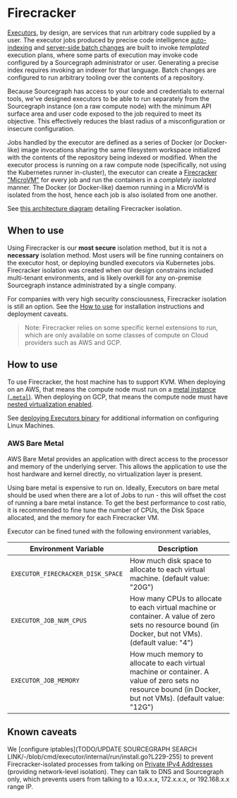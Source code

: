 # Firecracker

[Executors](/admin/executors/), by design, are services that run arbitrary code supplied by a user. The executor jobs produced by precise code intelligence [auto-indexing](/code-search/code-navigation/auto_indexing) and [server-side batch changes](/batch-changes/server-side) are built to invoke _templated_ execution plans, where some parts of execution may invoke code configured by a Sourcegraph administrator or user. Generating a precise index requires invoking an indexer for that language. Batch changes are configured to run arbitrary tooling over the contents of a repository.

Because Sourcegraph has access to your code and credentials to external tools, we've designed executors to be able to run separately from the Sourcegraph instance (on a raw compute node) with the minimum API surface area and user code exposed to the job required to meet its objective. This effectively reduces the blast radius of a misconfiguration or insecure configuration.

Jobs handled by the executor are defined as a series of Docker (or Docker-like) image invocations sharing the same filesystem workspace initialized with the contents of the repository being indexed or modified. When the executor process is running on a raw compute node (specifically, not using the Kubernetes runner in-cluster), the executor can create a [Firecracker "MicroVM"](https://firecracker-microvm.github.io/) for every job and run the containers in a _completely isolated_ manner. The Docker (or Docker-like) daemon running in a MicroVM is isolated from the host, hence each job is also isolated from one another.

See [this architecture diagram](/admin/executors/#firecracker) detailing Firecracker isolation.

## When to use

Using Firecracker is our **most secure** isolation method, but it is not a **necessary** isolation method. Most users will be fine running containers on the executor host, or deploying bundled executors via Kubernetes jobs. Firecracker isolation was created when our design constrains included multi-tenant environments, and is likely overkill for any on-premise Sourcegraph instance administrated by a single company.

For companies with very high security consciousness, Firecracker isolation is still an option. See the [How to use](/admin/executors/firecracker#how-to-use) for installation instructions and deployment caveats.

> Note: Firecracker relies on some specific kernel extensions to run, which are only available on some classes of compute on Cloud providers such as AWS and GCP.

## How to use

To use Firecracker, the host machine has to support KVM. When deploying on an AWS, that means the compute node must run on a [metal instance (`.metal`)](https://docs.aws.amazon.com/AWSEC2/latest/UserGuide/instance-types.html). When deploying on GCP, that means the compute node must have [nested virtualization enabled](https://cloud.google.com/compute/docs/instances/nested-virtualization/enabling).

See [deploying Executors binary](/admin/executors/deploy_executors_binary) for additional information on configuring Linux Machines.

### AWS Bare Metal

AWS Bare Metal provides an application with direct access to the processor and memory of the underlying server. This
allows the application to use the host hardware and kernel directly, no virtualization layer is present.

Using bare metal is expensive to run on. Ideally, Executors on bare metal should be used when there are a lot of Jobs to
run - this will offset the cost of running a bare metal instance. To get the best performance to cost ratio, it is
recommended to fine tune the number of CPUs, the Disk Space allocated, and the memory for each Firecracker VM.

Executor can be fined tuned with the following environment variables,

| Environment Variable              | Description                                                                                                                                               |
|-----------------------------------|-----------------------------------------------------------------------------------------------------------------------------------------------------------|
| `EXECUTOR_FIRECRACKER_DISK_SPACE` | How much disk space to allocate to each virtual machine. (default value: "20G")                                                                           |
| `EXECUTOR_JOB_NUM_CPUS`           | How many CPUs to allocate to each virtual machine or container. A value of zero sets no resource bound (in Docker, but not VMs). (default value: "4")     |
| `EXECUTOR_JOB_MEMORY`             | How much memory to allocate to each virtual machine or container. A value of zero sets no resource bound (in Docker, but not VMs). (default value: "12G") |

## Known caveats

We [configure iptables](TODO/UPDATE SOURCEGRAPH SEARCH LINK/-/blob/cmd/executor/internal/run/install.go?L229-255) to prevent Firecracker-isolated processes from talking on [Private IPv4 Addresses](https://en.wikipedia.org/wiki/Private_network#Private_IPv4_addresses) (providing network-level isolation). They can talk to DNS and Sourcegraph only, which prevents users from talking to a 10.x.x.x, 172.x.x.x, or 192.168.x.x range IP.
